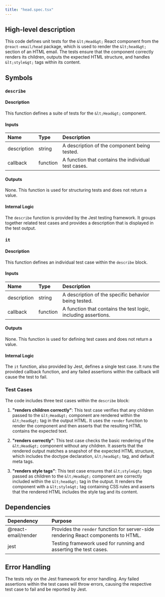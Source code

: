 ```yaml
---
title: "head.spec.tsx"
---
```


## High-level description
This code defines unit tests for the `&lt;Head&gt;` React component from the `@react-email/head` package, which is used to render the `&lt;head&gt;` section of an HTML email. The tests ensure that the component correctly renders its children, outputs the expected HTML structure, and handles `&lt;style&gt;` tags within its content.

## Symbols

### `describe`
#### Description
This function defines a suite of tests for the `&lt;Head&gt;` component.

#### Inputs
| Name | Type | Description |
|:-----|:-----|:------------|
| description | string | A description of the component being tested. |
| callback | function | A function that contains the individual test cases. |

#### Outputs
None. This function is used for structuring tests and does not return a value.

#### Internal Logic
The `describe` function is provided by the Jest testing framework. It groups together related test cases and provides a description that is displayed in the test output.

### `it`
#### Description
This function defines an individual test case within the `describe` block.

#### Inputs
| Name | Type | Description |
|:-----|:-----|:------------|
| description | string | A description of the specific behavior being tested. |
| callback | function | A function that contains the test logic, including assertions. |

#### Outputs
None. This function is used for defining test cases and does not return a value.

#### Internal Logic
The `it` function, also provided by Jest, defines a single test case. It runs the provided callback function, and any failed assertions within the callback will cause the test to fail.

### Test Cases
The code includes three test cases within the `describe` block:

1. **"renders children correctly"**: This test case verifies that any children passed to the `&lt;Head&gt;` component are rendered within the `&lt;head&gt;` tag in the output HTML. It uses the `render` function to render the component and then asserts that the resulting HTML contains the expected text.

2. **"renders correctly"**: This test case checks the basic rendering of the `&lt;Head&gt;` component without any children. It asserts that the rendered output matches a snapshot of the expected HTML structure, which includes the doctype declaration, `&lt;head&gt;` tag, and default meta tags.

3. **"renders style tags"**: This test case ensures that `&lt;style&gt;` tags passed as children to the `&lt;Head&gt;` component are correctly included within the `&lt;head&gt;` tag in the output. It renders the component with a `&lt;style&gt;` tag containing CSS rules and asserts that the rendered HTML includes the style tag and its content.

## Dependencies
| Dependency | Purpose |
|:-----------|:--------|
| @react-email/render | Provides the `render` function for server-side rendering React components to HTML. |
| jest | Testing framework used for running and asserting the test cases. |

## Error Handling
The tests rely on the Jest framework for error handling. Any failed assertions within the test cases will throw errors, causing the respective test case to fail and be reported by Jest.
